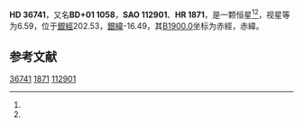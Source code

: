 {{Starbox begin
| name = HD 36741
}}
{{Starbox observe
| epoch = [[J2000.0|J2000.0]]
| constell = {{星座名待查}}<ref name=SIMBAD>{{cite web
 | url=http://simbad.u-strasbg.fr/simbad/sim-id?Ident=HR+1871
 | title =Pulsating variable Star
 | publisher=Centre de Données astronomiques de Strasbourg
 | work=SIMBAD
 | accessdate=2012-07-13}}</ref><ref name=DATA>{{cite web
 | url=http://vizier.u-strasbg.fr/viz-bin/VizieR-5?-out.add=.&-source=5050&-corr=PK=HR&-out.max=9999&HR=1871
 | title=VizieR Detailed Page
 | accessdate=2012-07-13
 | archive-date=2019-02-16
 | archive-url=https://web.archive.org/web/20190216110457/http://vizier.u-strasbg.fr/viz-bin/VizieR-5?-out.add=.&-source=5050&-corr=PK=HR&-out.max=9999&HR=1871
 | dead-url=no
 }}</ref>
| 星官 = 
| ra = {{RA|5|33|57.6}}<ref name=SIMBAD /><ref name=DATA />
| dec = {{DEC|+1|24|28}}<ref name=SIMBAD /><ref name=DATA />
| appmag_v = 6.59<ref name=SIMBAD /><ref name=DATA />
}}
{{Starbox character
| class = B2V<ref name=SIMBAD /><ref name=DATA />
| b-v = -0.17<ref name=SIMBAD /><ref name=DATA />
| u-b = -0.79<ref name=SIMBAD /><ref name=DATA />
| r-i = -0.21<ref name=SIMBAD /><ref name=DATA />
| variable = 
}}
{{Starbox astrometry
| radial_v = -0.79
| prop_mo_ra = 14
| parallax = 
| p_error = 
}}
{{Starbox catalog
| names =BD+01 1058，[[SAO星表|SAO]] 112901，[[HD星表|HD]] 36741，[[HR星表|HR]] 1871}}
{{Starbox reference |Simbad=HR+1871}}
{{Starbox end}}

'''HD 36741'''，又名'''BD+01 1058'''，'''SAO 112901'''、'''HR 1871'''，是一颗恒星<ref name=SIMBAD /><ref name=DATA />，视星等为6.59，位于[[銀道座標系|銀經]]202.53，[[銀道座標系|銀緯]]-16.49，其[[B1900.0|B1900.0]]坐标为赤經{{RA|5|28|47}}，赤緯{{DEC|+1|-16.49|18}}。

== 参考文献 ==
{{reflist}}

{{star-stub}}

[[Category:HD和HDE天體|36741]]
[[Category:HR天體|1871]]
[[Category:SAO天體|112901]]